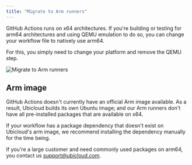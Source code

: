 ```yaml
---
title: "Migrate to Arm runners"
---
```


GitHub Actions runs on x64 architectures. If you're building or testing for arm64 architectures and using QEMU emulation to do so, you can change your workflow file to natively use arm64.

For this, you simply need to change your platform and remove the QEMU step.

![Migrate to Arm runners](/github-actions-integration/migrate-to-arm-runners-1.png)

## Arm image

GitHub Actions doesn't currently have an official Arm image available. As a result, Ubicloud builds its own Ubuntu image; and our Arm runners don't have all pre-installed packages that are available on x64.

If your workflow has a package dependency that doesn't exist on Ubicloud's arm image, we recommend installing the dependency manually for the time being.

If you're a large customer and need commonly used packages on arm64, you contact us [support@ubicloud.com](mailto:support@ubicloud.com).
